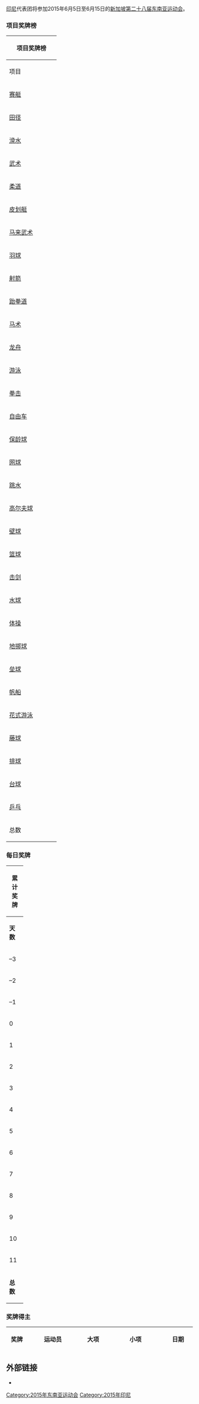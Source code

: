 {{unreferenced|time=2015-06-01T15:06:52+00:00}}
{{Infobox Country Southeast Asian Games
|NOC=INA
|games=2015年
|competitors=525
|sports=32
|officials=
|flagbearer=Oka Sulaksana
|gold=47
|silver=61
|bronze=74
|total=182
|rank=5
}}
[[印尼|印尼]]代表团将参加2015年6月5日至6月15日的[[新加坡|新加坡]][[2015年东南亚运动会|第二十八届东南亚运动会]]。

===项目奖牌榜===
{| class="wikitable" style="font-size:90%; text-align:center;"
!colspan=5|项目奖牌榜
|-
! width=120|项目
!scope="col" width=30 style="background:#F7F6A8;"|{{Gold01}}
!scope="col" width=30 style="background:#DCE5E5;"|{{Silver02}}
!scope="col" width=30 style="background:#FFDAB9;"|{{Bronze03}}
! width=30|总数
|-
|align=left|[[2015年东南亚运动赛艇比赛|赛艇]]
| style="background:#F7F6A8;" |8
| style="background:#DCE5E5;" |6
| style="background:#FFDAB9;" |4
|'''18'''
|-
|align=left|[[2015年东南亚运动会田径比赛|田径]]
| style="background:#F7F6A8;" |7
| style="background:#DCE5E5;" |4
| style="background:#FFDAB9;" |4
|'''15'''
|-
|align=left|[[2015年东南亚运动会滑水比赛|滑水]]
| style="background:#F7F6A8;" |4
| style="background:#DCE5E5;" |7
| style="background:#FFDAB9;" |2
|'''13'''
|-
|align=left|[[2015年东南亚运动会武术比赛|武术]]
| style="background:#F7F6A8;" |4
| style="background:#DCE5E5;" |3
| style="background:#FFDAB9;" |6
|'''13'''
|-
|align=left|[[2015年东南亚运动会柔道比赛|柔道]]
| style="background:#F7F6A8;" |4
| style="background:#DCE5E5;" |1
| style="background:#FFDAB9;" |2
|'''7'''
|-
|align=left|[[2015年东南亚运动会皮划艇比赛|皮划艇]]
| style="background:#F7F6A8;" |3
| style="background:#DCE5E5;" |4
| style="background:#FFDAB9;" |6
|'''13'''
|-
|align=left|[[2015年东南亚运动会马来武术比赛|马来武术]]
| style="background:#F7F6A8;" |3
| style="background:#DCE5E5;" |3
| style="background:#FFDAB9;" |5
|'''11'''
|-
|align=left|[[2015年东南亚运动会羽毛球比赛|羽球]]
| style="background:#F7F6A8;" |3
| style="background:#DCE5E5;" |2
| style="background:#FFDAB9;" |4
|'''9'''
|-
|align=left|[[2015年东南亚运动会射箭比赛|射箭]]
| style="background:#F7F6A8;" |2
| style="background:#DCE5E5;" |3
| style="background:#FFDAB9;" |1
|'''6'''
|-
|align=left|[[2015年东南亚运动会跆拳道比赛|跆拳道]]
| style="background:#F7F6A8;" |2
| style="background:#DCE5E5;" |1
| style="background:#FFDAB9;" |3
|'''6'''
|-
|align=left|[[2015年东南亚运动会马术比赛|马术]]
| style="background:#F7F6A8;" |2
| style="background:#DCE5E5;" |0
| style="background:#FFDAB9;" |1
|'''3'''
|-
|align=left|[[2015年东南亚运动会龙舟比赛|龙舟]]
| style="background:#F7F6A8;" |2
| style="background:#DCE5E5;" |0
| style="background:#FFDAB9;" |0
|'''2'''
|-
|align=left|[[2015年东南亚运动会游泳比赛|游泳]]
| style="background:#F7F6A8;" |1
| style="background:#DCE5E5;" |8
| style="background:#FFDAB9;" |7
|'''16'''
|-
|align=left|[[2015年东南亚运动会拳击比赛|拳击]]
| style="background:#F7F6A8;" |1
| style="background:#DCE5E5;" |1
| style="background:#FFDAB9;" |2
|'''4'''
|-
|align=left|[[2015年东南亚运动会自由车比赛|自由车]]
| style="background:#F7F6A8;" |1
| style="background:#DCE5E5;" |0
| style="background:#FFDAB9;" |0
|'''1'''
|-
|align=left|[[2015年东南亚运动会保龄球比赛|保龄球]]
| style="background:#F7F6A8;" |0
| style="background:#DCE5E5;" |3
| style="background:#FFDAB9;" |2
|'''5'''
|-
|align=left|[[2015年东南亚运动会网球比赛|网球]]
| style="background:#F7F6A8;" |0
| style="background:#DCE5E5;" |2
| style="background:#FFDAB9;" |4
|'''6'''
|-
|align=left|[[2015年东南亚运动会跳水比赛|跳水]]
| style="background:#F7F6A8;" |0
| style="background:#DCE5E5;" |2
| style="background:#FFDAB9;" |1
|'''3'''
|-
|align=left|[[2015年东南亚运动会高尔夫球比赛|高尔夫球]]
| style="background:#F7F6A8;" |0
| style="background:#DCE5E5;" |2
| style="background:#FFDAB9;" |1
|'''3'''
|-
|align=left|[[2015年东南亚运动会壁球比赛|壁球]]
| style="background:#F7F6A8;" |0
| style="background:#DCE5E5;" |2
| style="background:#FFDAB9;" |1
|'''3'''
|-
|align=left|[[2015年东南亚运动会篮球比赛|篮球]]
| style="background:#F7F6A8;" |0
| style="background:#DCE5E5;" |2
| style="background:#FFDAB9;" |0
|'''2'''
|-
|align=left|[[2015年东南亚运动会击剑比赛|击剑]]
| style="background:#F7F6A8;" |0
| style="background:#DCE5E5;" |1
| style="background:#FFDAB9;" |5
|'''6'''
|-
|align=left|[[2015年东南亚运动会水球比赛|水球]]
| style="background:#F7F6A8;" |0
| style="background:#DCE5E5;" |1
| style="background:#FFDAB9;" |1
|'''2'''
|-
|align=left|[[2015年东南亚运动会体操比赛|体操]]
| style="background:#F7F6A8;" |0
| style="background:#DCE5E5;" |1
| style="background:#FFDAB9;" |0
|'''1'''
|-
|align=left|[[2015年东南亚运动会地掷球比赛|地掷球]]
| style="background:#F7F6A8;" |0
| style="background:#DCE5E5;" |1
| style="background:#FFDAB9;" |0
|'''1'''
|-
|align=left|[[2015年东南亚运动会垒球比赛|垒球]]
| style="background:#F7F6A8;" |0
| style="background:#DCE5E5;" |1
| style="background:#FFDAB9;" |0
|'''1'''
|-
|align=left|[[2015年东南亚运动会帆船比赛|帆船]]
| style="background:#F7F6A8;" |0
| style="background:#DCE5E5;" |0
| style="background:#FFDAB9;" |3
|'''3'''
|-
|align=left|[[2015年东南亚运动会花式游泳比赛|花式游泳]]
| style="background:#F7F6A8;" |0
| style="background:#DCE5E5;" |0
| style="background:#FFDAB9;" |3
|'''3'''
|-
|align=left|[[2015年东南亚运动会藤球比赛|藤球]]
| style="background:#F7F6A8;" |0
| style="background:#DCE5E5;" |0
| style="background:#FFDAB9;" |2
|'''2'''
|-
|align=left|[[2015年东南亚运动会排球比赛|排球]]
| style="background:#F7F6A8;" |0
| style="background:#DCE5E5;" |0
| style="background:#FFDAB9;" |2
|'''2'''
|-
|align=left|[[2015年东南亚运动会台球比赛|台球]]
| style="background:#F7F6A8;" |0
| style="background:#DCE5E5;" |0
| style="background:#FFDAB9;" |1
|'''1'''
|-
|align=left|[[2015年东南亚运动会乒乓比赛|乒乓]]
| style="background:#F7F6A8;" |0
| style="background:#DCE5E5;" |0
| style="background:#FFDAB9;" |1
|'''1'''
|-class="sortbottom"
! 总数 || 47 || 61 || 74 || 182
|}

===每日奖牌===
{| class="wikitable" style="font-size:90%; text-align:center;"
|- style="background:#efefef;"
!colspan=6|'''累计奖牌'''
|-
! width=30 |'''天数'''
! width=90 |'''日期'''
! width=30 style="background:#F7F6A8;" | {{gold01}}
! width=30 style="background:#DCE5E5;" | {{silver02}}
! width=30 style="background:#FFDAB9;" | {{bronze03}}
! width=30 |'''总数'''
|-
|<nowiki>–3</nowiki>
|6月2日
| style="background:#F7F6A8;" |0
| style="background:#DCE5E5;" |0
| style="background:#FFDAB9;" |0
|'''0'''
|-
|<nowiki>–2</nowiki>
|6月3日
| style="background:#F7F6A8;" |0
| style="background:#DCE5E5;" |0
| style="background:#FFDAB9;" |1
|'''1'''
|-
|<nowiki>–1</nowiki>
|6月4日
| style="background:#F7F6A8;" |0
| style="background:#DCE5E5;" |0
| style="background:#FFDAB9;" |2
|'''2'''
|-
|0
|6月5日
| style="background:#F7F6A8;" |-
| style="background:#DCE5E5;" |-
| style="background:#FFDAB9;" |-
|'''-'''
|-
|1
|6月6日
| style="background:#F7F6A8;" |8
| style="background:#DCE5E5;" |8
| style="background:#FFDAB9;" |4
|'''20'''
|-
|2
|6月7日
| style="background:#F7F6A8;" |4
| style="background:#DCE5E5;" |3
| style="background:#FFDAB9;" |9
|'''16'''
|-
|3
|6月8日
| style="background:#F7F6A8;" |1
| style="background:#DCE5E5;" |2
| style="background:#FFDAB9;" |11
|'''14'''
|-
|4
|6月9日
| style="background:#F7F6A8;" |4
| style="background:#DCE5E5;" |7
| style="background:#FFDAB9;" |11
|'''22'''
|-
|5
|6月10日
| style="background:#F7F6A8;" |5
| style="background:#DCE5E5;" |8
| style="background:#FFDAB9;" |4
|'''17'''
|-
|6
|6月11日
| style="background:#F7F6A8;" |7
| style="background:#DCE5E5;" |6
| style="background:#FFDAB9;" |4
|'''17'''
|-
|7
|6月12日
| style="background:#F7F6A8;" |4
| style="background:#DCE5E5;" |7
| style="background:#FFDAB9;" |8
|'''19'''
|-
|8
|6月13日
| style="background:#F7F6A8;" |6
| style="background:#DCE5E5;" |6
| style="background:#FFDAB9;" |8
|'''20'''
|-
|9
|6月14日
| style="background:#F7F6A8;" |7
| style="background:#DCE5E5;" |8
| style="background:#FFDAB9;" |7
|'''22'''
|-
|10
|6月15日
| style="background:#F7F6A8;" |0
| style="background:#DCE5E5;" |3
| style="background:#FFDAB9;" |5
|'''8'''
|-
|11
|6月16日
| style="background:#F7F6A8;" |2
| style="background:#DCE5E5;" |3
| style="background:#FFDAB9;" |0
|'''5'''
|-
!colspan="2"|'''总数''' || '''47''' || '''61''' || '''74''' || '''182'''
|}

===奖牌得主===
{| class="wikitable sortable" style="font-size:100%; text-align:center;"
|-
! width="60"|奖牌
! width="200"|运动员
! width="100"|大项
! width="220"|小项
! width="100"|日期
|}

==外部链接==
*{{官方网站|http://seagames2015.com |name=第二十八届东南亚运动会}}

{{2015年东南亚运动会国家代表团}}

[[Category:2015年东南亚运动会|Category:2015年东南亚运动会]]
[[Category:2015年印尼|Category:2015年印尼]]
